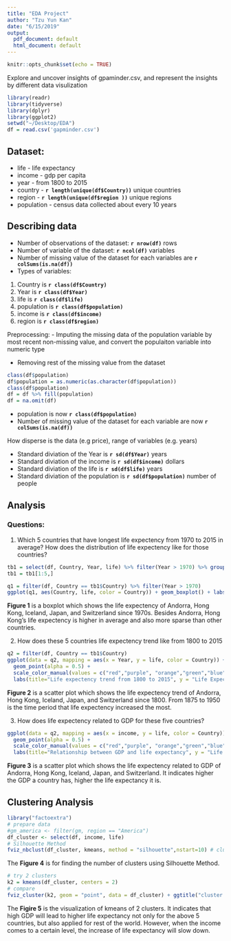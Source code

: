 ```yaml
---
title: "EDA Project"
author: "Tzu Yun Kan"
date: "6/15/2019"
output:
  pdf_document: default
  html_document: default
---
```


```r
knitr::opts_chunk$set(echo = TRUE)
```

Explore and uncover insights of gpaminder.csv, and represent the insights by different data visulization

```r
library(readr)
library(tidyverse)
library(dplyr)
library(ggplot2)
setwd("~/Desktop/EDA")
df = read.csv('gapminder.csv')
```

## Dataset:
- life - life expectancy
- income - gdp per capita
- year - from 1800 to 2015
- country - **`r length(unique(df$Country))`** unique countries
- region - **`r length(unique(df$region ))`** unique regions
- population - census data collected about every 10 years

## Describing data
- Number of observations of the dataset: **`r nrow(df)`** rows
- Number of variable of the dataset: **`r ncol(df)`** variables
- Number of missing value of the dataset for each variables are 
**`r colSums(is.na(df))`** 
- Types of variables: 
1. Country is **`r class(df$Country) `**
2. Year is **`r class(df$Year) `**
3. life is **`r class(df$life) `**
4. population is **`r class(df$population)`**
5. income is **`r class(df$income) `**
6. region is **`r class(df$region) `**

Preprocessing: 
- Imputing the missing data of the population variable by most recent non-missing value, and convert the populaiton variable into numeric type

- Removing rest of the missing value from the dataset

```r
class(df$population)
df$population = as.numeric(as.character(df$population))
class(df$population)
df = df %>% fill(population)
df = na.omit(df)
```

- population is now **`r class(df$population) `**
- Number of missing value of the dataset for each variable are now
**`r colSums(is.na(df))`**

How disperse is the data (e.g price), range of variables (e.g. years)

- Standard diviation of the Year is **`r sd(df$Year)`** years
- Standard diviation of the income is **`r sd(df$income)`** dollars
- Standard diviation of the life is **`r sd(df$life)`** years 
- Standard diviation of the population is **`r sd(df$population)`** number of people

## Analysis 

### Questions: 

1. Which 5 countries that have longest life expectency from 1970 to 2015 in average? How does the distribution of life expectency like for those countries? 

```r
tb1 = select(df, Country, Year, life) %>% filter(Year > 1970) %>% group_by(Country) %>% summarise(avg = mean(life)) %>% arrange(desc(avg))
tb1 = tb1[1:5,]

q1 = filter(df, Country == tb1$Country) %>% filter(Year > 1970)
ggplot(q1, aes(Country, life, color = Country)) + geom_boxplot() + labs(title="Life expectency per country", y = "Years", x = "Country")
```
**Figure 1** is a boxplot which shows the life expectency of Andorra, Hong Kong, Iceland, Japan, and Switzerland since 1970s. Besides Andorra, Hong Kong's life expectency is higher in average and also more sparse than other countries. 

2. How does these 5 countries life expectency trend like from 1800 to 2015

```r
q2 = filter(df, Country == tb1$Country)
ggplot(data = q2, mapping = aes(x = Year, y = life, color = Country)) +
  geom_point(alpha = 0.5) +
  scale_color_manual(values = c("red","purple", "orange","green","blue")) + 
  labs(title="Life expectency trend from 1800 to 2015", y = "Life Expectancy", x = "Year")
```
**Figure 2** is a scatter plot which shows the life expectency trend of Andorra, Hong Kong, Iceland, Japan, and Switzerland since 1800. From 1875 to 1950 is the time period that life expectency increased the most. 


3. How does life expectency related to GDP for these five countries? 

```r
ggplot(data = q2, mapping = aes(x = income, y = life, color = Country)) +
  geom_point(alpha = 0.5) +
  scale_color_manual(values = c("red","purple", "orange","green","blue")) + 
  labs(title="Relationship between GDP and life expectancy", y = "Life Expectancy", x = "GDP")
```

**Figure 3** is a scatter plot which shows the life expectency related to GDP of Andorra, Hong Kong, Iceland, Japan, and Switzerland. It indicates higher the GDP a country has, higher the life expectancy it is. 


## Clustering Analysis

```r
library("factoextra")
# prepare data
#gm_america <- filter(gm, region == "America")
df_cluster <- select(df, income, life)
# Silhouette Method
fviz_nbclust(df_cluster, kmeans, method = "silhouette",nstart=10) # cluster 2
```

The **Figure 4**  is for finding the number of clusters using Silhouette Method.

```r
# try 2 clusters
k2 = kmeans(df_cluster, centers = 2)
# compare
fviz_cluster(k2, geom = "point", data = df_cluster) + ggtitle("cluster = 2") + xlab("GDP") + ylab("Life Expectancy")
```

The **Figire 5** is the visualization of kmeans of 2 clusters. It indicates that high GDP will lead to higher life expectancy not only for the above 5 countries, but also applied for rest of the world. However, when the income comes to a certain level, the increase of life expectancy will slow down.

